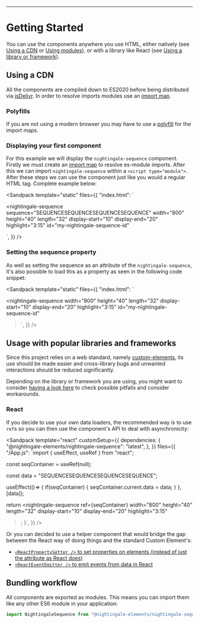 
<Meta title="Getting Started" />

---

# Getting Started

You can use the components anywhere you use HTML, either natively (see
[Using a CDN](#using_a_cdn) or [Using modules](#using_modules)), or with a library
like React (see [Using a library or framework](#usage_with_popular_libraries_and_frameworks)).

## Using a CDN

All the components are compiled down to ES2020 before being distributed via
[jsDelivr](https://jsdelivr.com). In order to resolve imports modules use an
[import map](https://developer.mozilla.org/en-US/docs/Web/HTML/Element/script/type/importmap).

### Polyfills

If you are not using a modern browser you may have to use a [polyfill](https://github.com/guybedford/es-module-shims)
for the import maps.

### Displaying your first component

For this example we will display the `nightingale-sequence` component. Firstly we must create an
[import map](https://developer.mozilla.org/en-US/docs/Web/HTML/Element/script/type/importmap)
to resolve es-module imports. After this we can import `nightingale-sequence` within a `<script type="module">`.
After these steps we can use the component just like you would a regular HTML tag. Complete example below:

<Sandpack
  template="static"
  files={{
    "index.html": `<!-- Firstly create an importmap to resolve module imports -->
  <script type="importmap">
  {
    "imports": {
      "@nightingale-elements/": "https://cdn.jsdelivr.net/npm/@nightingale-elements/"
    }
  }
</script>
<!-- Import the component -->
<script type="module">
</script>
<!-- Use the component just as you would a regular HTML tag -->
<nightingale-sequence
  sequence="SEQUENCESEQUENCESEQUENCESEQUENCE"
  width="800"
  height="40"
  length="32"
  display-start="10"
  display-end="20"
  highlight="3:15"
  id="my-nightingale-sequence-id"
></nightingale-sequence>
`,
  }}
/>

### Setting the sequence property

As well as setting the sequence as an attribute of the `nightingale-sequence`,
it's also possible to load this as a property as seen in the following code snippet:

<Sandpack
  template="static"
  files={{
    "index.html": `<!-- Firstly create an importmap to resolve module imports -->
  <script type="importmap">
  {
    "imports": {
      "@nightingale-elements/": "https://cdn.jsdelivr.net/npm/@nightingale-elements/"
    }
  }
</script>
<!-- Import the component -->
<script type="module">
</script>
<script>
  // Once the element is defined, set the sequence data
  customElements.whenDefined("nightingale-sequence").then(() => {
    const seq = document.querySelector("#my-nightingale-sequence-id");
    seq.data = "SEQUENCESEQUENCESEQUENCESEQUENCE";
  })
</script>
<!-- Use the component just as you would a regular HTML tag -->
<nightingale-sequence
  width="800"
  height="40"
  length="32"
  display-start="10"
  display-end="20"
  highlight="3:15"
  id="my-nightingale-sequence-id"
></nightingale-sequence>`,
  }}
/>

## Usage with popular libraries and frameworks

Since this project relies on a web standard, namely
[custom-elements](https://developer.mozilla.org/en-US/docs/Web/Web_Components/Using_custom_elements),
its use should be made easier and cross-library bugs and unwanted interactions should be reduced significantly.

Depending on the library or framework you are using, you might want to consider
[having a look here](https://custom-elements-everywhere.com/) to check possible
pitfalls and consider workarounds.

### React

If you decide to use your own data loaders, the recommended way is to use `ref`s
so you can then use the component's API to deal with asynchronicity:

<Sandpack
  template="react"
  customSetup={{
    dependencies: {
      "@nightingale-elements/nightingale-sequence": "latest",
    },
  }}
  files={{
    "/App.js": `import { useEffect, useRef } from "react";
 
 
const seqContainer = useRef(null);
  
  const data = "SEQUENCESEQUENCESEQUENCESEQUENCE";
  
  useEffect(()=> {
    if(seqContainer) {
      seqContainer.current.data = data;
    }
  }, [data]);
   
  return <nightingale-sequence
    ref={seqContainer}
    width="800"
    height="40"
    length="32"
    display-start="10"
    display-end="20"
    highlight="3:15"
  ></nightingale-sequence>;
}`,
  }}
/>

Or you can decided to use a helper component that would bridge the gap between
the React way of doing things and the standard Custom Element's:

- [`<ReactPropertySetter />` to set properties on elements (instead of just the attribute as React does)](https://www.npmjs.com/package/react-property-setter)
- [`<ReactEventEmitter />` to emit events from data in React](https://www.npmjs.com/package/react-event-emitter)

## Bundling workflow

All components are exported as modules. This means you can import them like any
other ES6 module in your application:

```js
import NightingaleSequence from "@nightingale-elements/nightingale-sequence";
```
